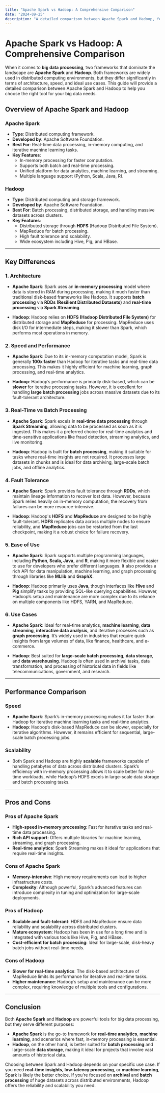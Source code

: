 ```yaml
---
title: "Apache Spark vs Hadoop: A Comprehensive Comparison"
date: "2024-09-25"
description: "A detailed comparison between Apache Spark and Hadoop, focusing on performance, scalability, architecture, and use cases in big data processing."
---
```


# Apache Spark vs Hadoop: A Comprehensive Comparison

When it comes to **big data processing**, two frameworks that dominate the landscape are **Apache Spark** and **Hadoop**. Both frameworks are widely used in distributed computing environments, but they differ significantly in terms of architecture, speed, and ideal use cases. This guide will provide a detailed comparison between Apache Spark and Hadoop to help you choose the right tool for your big data needs.

## Overview of Apache Spark and Hadoop

### **Apache Spark**
- **Type**: Distributed computing framework.
- **Developed by**: Apache Software Foundation.
- **Best For**: Real-time data processing, in-memory computing, and iterative machine learning tasks.
- **Key Features**:
  - In-memory processing for faster computation.
  - Supports both batch and real-time processing.
  - Unified platform for data analytics, machine learning, and streaming.
  - Multiple language support (Python, Scala, Java, R).

### **Hadoop**
- **Type**: Distributed computing and storage framework.
- **Developed by**: Apache Software Foundation.
- **Best For**: Batch processing, distributed storage, and handling massive datasets across clusters.
- **Key Features**:
  - Distributed storage through **HDFS** (Hadoop Distributed File System).
  - MapReduce for batch processing.
  - High fault tolerance and scalability.
  - Wide ecosystem including Hive, Pig, and HBase.

---

## Key Differences

### 1. **Architecture**
- **Apache Spark**: Spark uses an **in-memory processing** model where data is stored in RAM during processing, making it much faster than traditional disk-based frameworks like Hadoop. It supports **batch processing** via **RDDs (Resilient Distributed Datasets)** and **real-time processing** via **Spark Streaming**.
  
- **Hadoop**: Hadoop relies on **HDFS (Hadoop Distributed File System)** for distributed storage and **MapReduce** for processing. MapReduce uses disk I/O for intermediate steps, making it slower than Spark, which performs most operations in memory.

### 2. **Speed and Performance**
- **Apache Spark**: Due to its in-memory computation model, Spark is generally **100x faster** than Hadoop for iterative tasks and real-time data processing. This makes it highly efficient for machine learning, graph processing, and real-time analytics.
  
- **Hadoop**: Hadoop’s performance is primarily disk-based, which can be **slower** for iterative processing tasks. However, it is excellent for handling **large batch processing** jobs across massive datasets due to its fault-tolerant architecture.

### 3. **Real-Time vs Batch Processing**
- **Apache Spark**: Spark excels in **real-time data processing** through **Spark Streaming**, allowing data to be processed as soon as it is ingested. This makes it a preferred choice for real-time analytics and time-sensitive applications like fraud detection, streaming analytics, and live monitoring.

- **Hadoop**: Hadoop is built for **batch processing**, making it suitable for tasks where real-time insights are not required. It processes large datasets in chunks and is ideal for data archiving, large-scale batch jobs, and offline analytics.

### 4. **Fault Tolerance**
- **Apache Spark**: Spark provides fault tolerance through **RDDs**, which maintain lineage information to recover lost data. However, because Spark relies heavily on in-memory computation, the recovery from failures can be more resource-intensive.
  
- **Hadoop**: Hadoop's **HDFS** and **MapReduce** are designed to be highly fault-tolerant. **HDFS** replicates data across multiple nodes to ensure reliability, and **MapReduce** jobs can be restarted from the last checkpoint, making it a robust choice for failure recovery.

### 5. **Ease of Use**
- **Apache Spark**: Spark supports multiple programming languages, including **Python, Scala, Java,** and **R**, making it more flexible and easier to use for developers who prefer different languages. It also provides a rich API for data manipulation, machine learning, and graph processing through libraries like **MLlib** and **GraphX**.

- **Hadoop**: Hadoop primarily uses **Java**, though interfaces like **Hive** and **Pig** simplify tasks by providing SQL-like querying capabilities. However, Hadoop’s setup and maintenance are more complex due to its reliance on multiple components like HDFS, YARN, and MapReduce.

### 6. **Use Cases**
- **Apache Spark**: Ideal for real-time analytics, **machine learning**, **data streaming**, **interactive data analysis**, and iterative processes such as **graph processing**. It’s widely used in industries that require quick insights from large volumes of data, like finance, healthcare, and e-commerce.
  
- **Hadoop**: Best suited for **large-scale batch processing**, **data storage**, and **data warehousing**. Hadoop is often used in archival tasks, data transformation, and processing of historical data in fields like telecommunications, government, and research.

---

## Performance Comparison

### **Speed**
- **Apache Spark**: Spark’s in-memory processing makes it far faster than Hadoop for iterative machine learning tasks and real-time analytics.
- **Hadoop**: Hadoop’s disk-based MapReduce can be slower, especially for iterative algorithms. However, it remains efficient for sequential, large-scale batch processing jobs.

### **Scalability**
- Both Spark and Hadoop are highly **scalable** frameworks capable of handling petabytes of data across distributed clusters. Spark’s efficiency with in-memory processing allows it to scale better for real-time workloads, while Hadoop’s HDFS excels in large-scale data storage and batch processing tasks.

---

## Pros and Cons

### Pros of Apache Spark
- **High-speed in-memory processing**: Fast for iterative tasks and real-time data processing.
- **Rich API support**: Offers multiple libraries for machine learning, streaming, and graph processing.
- **Real-time analytics**: Spark Streaming makes it ideal for applications that require real-time insights.

### Cons of Apache Spark
- **Memory-intensive**: High memory requirements can lead to higher infrastructure costs.
- **Complexity**: Although powerful, Spark’s advanced features can introduce complexity in tuning and optimization for large-scale deployments.

### Pros of Hadoop
- **Scalable and fault-tolerant**: HDFS and MapReduce ensure data reliability and scalability across distributed clusters.
- **Mature ecosystem**: Hadoop has been in use for a long time and is integrated with various tools like Hive, Pig, and HBase.
- **Cost-efficient for batch processing**: Ideal for large-scale, disk-heavy batch jobs without real-time needs.

### Cons of Hadoop
- **Slower for real-time analytics**: The disk-based architecture of MapReduce limits its performance for iterative and real-time tasks.
- **Higher maintenance**: Hadoop’s setup and maintenance can be more complex, requiring knowledge of multiple tools and configurations.

---

## Conclusion

Both **Apache Spark** and **Hadoop** are powerful tools for big data processing, but they serve different purposes:

- **Apache Spark** is the go-to framework for **real-time analytics**, **machine learning**, and scenarios where fast, in-memory processing is essential.
- **Hadoop**, on the other hand, is better suited for **batch processing** and large-scale **data storage**, making it ideal for projects that involve vast amounts of historical data.

Choosing between Spark and Hadoop depends on your specific use case. If you need **real-time insights**, **low-latency processing**, or **machine learning**, Spark is likely the better choice. If you're focused on **archival** and **batch processing** of huge datasets across distributed environments, Hadoop offers the reliability and scalability you need.

<RelatedComparisons currentTechnology='Apache-Spark-Hadoop' />